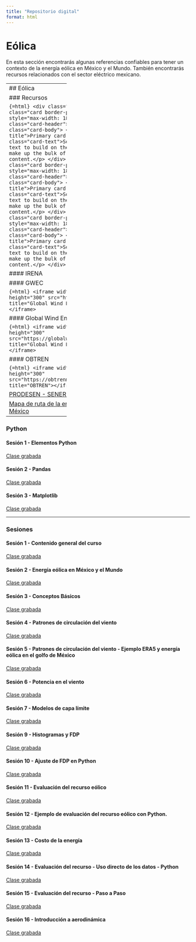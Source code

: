 ```yaml
---
title: "Repositorio digital"
format: html
---
```


# Eólica

En esta sección encontrarás algunas referencias confiables para tener un contexto de la energía eólica en México y el Mundo. También encontrarás recursos relacionados con el sector eléctrico mexicano.

-----------------------
## Eólica


### Recursos

```{=html}
<div class="card-group">
    <div class="card border-primary mb-3" style="max-width: 18rem;">
        <div class="card-header">Header</div>
        <div class="card-body">
        <h5 class="card-title">Primary card title</h5>
        <p class="card-text">Some quick example text to build on the card title and make up the bulk of the card's content.</p>
        </div>
    </div>
    <div class="card border-primary mb-3" style="max-width: 18rem;">
        <div class="card-header">Header</div>
        <div class="card-body">
        <h5 class="card-title">Primary card title</h5>
        <p class="card-text">Some quick example text to build on the card title and make up the bulk of the card's content.</p>
        </div>
    </div>
    <div class="card border-primary mb-3" style="max-width: 18rem;">
        <div class="card-header">Header</div>
        <div class="card-body">
        <h5 class="card-title">Primary card title</h5>
        <p class="card-text">Some quick example text to build on the card title and make up the bulk of the card's content.</p>
        </div>
    </div>
</div>
```

#### IRENA
```{=html}
<iframe frameborder="100" width="100%" height="300" src="https://www.irena.org" title="IRENA"></iframe>
```

#### GWEC

```{=html}
<iframe width="100%" height="300" src="https://gwec.net" title="Global Wind Energu Council"></iframe>
```

#### Global Wind Energy Atlas

```{=html}
<iframe width="100%" height="300" src="https://globalwindatlas.info/es" title="Global Wind Energy Atlas"></iframe>
```

#### OBTREN

```{=html}
<iframe width="100%" height="300" src="https://obtrenmx.org" title="OBTREN"></iframe>
```

[PRODESEN - SENER - 2023 -2037.](https://www.gob.mx/sener/articulos/programa-de-desarrollo-del-sistema-electrico-nacional-2023-2037)

[Mapa de ruta de la energía eólica en México](https://www.gob.mx/sener/documentos/mapas-de-ruta-tecnologica-de-energias-renovables)

-----------------------

### Python



#### Sesión 1 - Elementos Python

<a class="btn btn-primary btn-sm" href="https://youtu.be/sjF3NRMaUIo" role="button">Clase grabada</a>



#### Sesión 2 - Pandas

<a class="btn btn-primary btn-sm" href="https://youtu.be/Rt4EVcocMLQ" role="button">Clase grabada</a>



#### Sesión 3 - Matplotlib

<a class="btn btn-primary btn-sm" href="https://youtu.be/aZO3JKYa6Cg" role="button">Clase grabada</a>



-----------------------

### Sesiones


#### Sesión 1 - Contenido general del curso
<a class="btn btn-primary btn-sm" href="https://youtu.be/sjF3NRMaUIo" role="button">Clase grabada</a>



#### Sesión 2 - Energía eólica en México y el Mundo
<a class="btn btn-primary btn-sm" href="https://youtu.be/Rt4EVcocMLQ" role="button">Clase grabada</a>



#### Sesión 3 - Conceptos Básicos
<a class="btn btn-primary btn-sm" href="https://youtu.be/aZO3JKYa6Cg" role="button">Clase grabada</a>



#### Sesión 4 - Patrones de circulación del viento
<a class="btn btn-primary btn-sm" href="https://youtu.be/2ImO2zu6NqQ" role="button">Clase grabada</a>



#### Sesión 5 - Patrones de circulación del viento - Ejemplo ERA5 y energía eólica en el golfo de México

<a class="btn btn-primary btn-sm" href="https://youtu.be/8hVEa3Ml6RA" role="button">Clase grabada</a>



#### Sesión 6 - Potencia en el viento
<a class="btn btn-primary btn-sm" href="https://youtu.be/nnVpddRlITE" role="button">Clase grabada</a>



#### Sesión 7 - Modelos de capa límite
<a class="btn btn-primary btn-sm" href="https://youtu.be/pbRjzFxV_gQ" role="button">Clase grabada</a>




#### Sesión 9 - Histogramas y FDP
<a class="btn btn-primary btn-sm" href="https://youtu.be/We23W10H4_M" role="button">Clase grabada</a>



#### Sesión 10 - Ajuste de FDP en Python
<a class="btn btn-primary btn-sm" href="https://youtu.be/awknm1BcS9E" role="button">Clase grabada</a>



#### Sesión 11 - Evaluación del recurso eólico
<a class="btn btn-primary btn-sm" href="https://youtu.be/Z8RjZWY5xzU" role="button">Clase grabada</a>



#### Sesión 12 - Ejemplo de evaluación del recurso eólico con Python.
<a class="btn btn-primary btn-sm" href="https://youtu.be/SvrZce2KJ6M" role="button">Clase grabada</a>


#### Sesión 13 - Costo de la energía
<a class="btn btn-primary btn-sm" href="https://youtu.be/XyK3yQRJ0sU" role="button">Clase grabada</a>



#### Sesión 14 - Evaluación del recurso - Uso directo de los datos - Python
<a class="btn btn-primary btn-sm" href="https://youtu.be/Kt-Zdmv4m54" role="button">Clase grabada</a>



#### Sesión 15 - Evaluación del recurso - Paso a Paso
<a class="btn btn-primary btn-sm" href="https://youtu.be/mkgq4UHfCa0" role="button">Clase grabada</a>



#### Sesión 16 - Introducción a aerodinámica
<a class="btn btn-primary btn-sm" href="https://youtu.be/uHuxLdSzF9I" role="button">Clase grabada</a>


